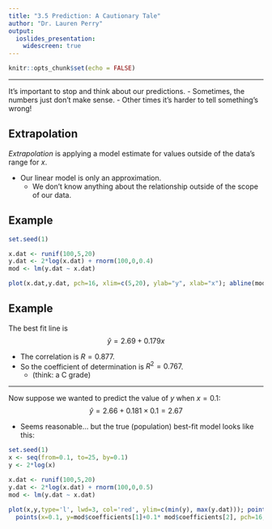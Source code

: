 ---
title: "3.5 Prediction: A Cautionary Tale"
author: "Dr. Lauren Perry"
output:
  ioslides_presentation: 
    widescreen: true
---

```{r setup, include=FALSE}
knitr::opts_chunk$set(echo = FALSE)
```

***

It's important to stop and think about our predictions. 
- Sometimes, the numbers just don't make sense.
- Other times it's harder to tell something's wrong!

## Extrapolation

*Extrapolation* is applying a model estimate for values outside of the data's range for $x$. 

- Our linear model is only an approximation.
    - We don't know anything about the relationship outside of the scope of our data.

## Example

```{r}
set.seed(1)

x.dat <- runif(100,5,20)
y.dat <- 2*log(x.dat) + rnorm(100,0,0.4)
mod <- lm(y.dat ~ x.dat)

plot(x.dat,y.dat, pch=16, xlim=c(5,20), ylab="y", xlab="x"); abline(mod$coefficients[1], mod$coefficients[2], col='red', lwd=3); 
```

## Example

The best fit line is $$\hat{y} = 2.69 + 0.179x$$ 

- The correlation is $R=0.877$.
- So the coefficient of determination is $R^2 = 0.767$.
    - (think: a C grade)
    
***

Now suppose we wanted to predict the value of $y$ when $x=0.1$: $$\hat{y} = 2.66 + 0.181\times0.1 = 2.67$$ 

- Seems reasonable... but the true (population) best-fit model looks like this:

```{r}
set.seed(1)
x <- seq(from=0.1, to=25, by=0.1)
y <- 2*log(x)

x.dat <- runif(100,5,20)
y.dat <- 2*log(x.dat) + rnorm(100,0,0.5)
mod <- lm(y.dat ~ x.dat)

plot(x,y,type='l', lwd=3, col='red', ylim=c(min(y), max(y.dat))); points(x.dat,y.dat, pch=16); abline(v=5); abline(v=20); 
  points(x=0.1, y=mod$coefficients[1]+0.1* mod$coefficients[2], pch=16, col='blue'); abline(v=0.1, lty=2)
```
